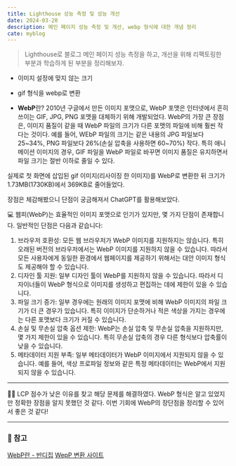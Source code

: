 ```yaml
---
title: Lighthouse 성능 측정 및 성능 개선
date: 2024-03-20
description: 메인 페이지 성능 측정 및 개선, webp 형식에 대한 개념 정리
cate: myblog
---
```


> Lighthouse로 블로그 메인 페이지 성능 측정을 하고, 개선을 위해 리팩토링한 부분과 학습하게 된 부분을 정리해보자.

- 이미지 설정에 맞지 않는 크기
- gif 형식을 webp로 변환

- **WebP**란? 2010년 구글에서 만든 이미지 포맷으로, WebP 포맷은 인터넷에서 흔히 쓰이는 GIF, JPG, PNG 포맷을 대체하기 위해 개발되었다.
  WebP의 가장 큰 장점은, 이미지 품질이 같을 때 WebP 파일의 크기가 다른 포맷의 파일에 비해 훨씬 작다는 것이다.
  예를 들어, WEbP 파일의 크기는 같은 내용의 JPG 파일보다 25~34%, PNG 파일보다 26%(손실 압축을 사용하면 60~70%) 작다.
  특히 애니메이션 이미지의 경우, GIF 파일을 WebP 파일로 바꾸면 이미지 품질은 유지하면서 파일 크기는 절반 이하로 줄일 수 있다.

실제로 첫 화면에 삽입된 gif 이미지(리사이징 한 이미지)를 WebP로 변환한 뒤 크기가 1.73MB(1730KB)에서 369KB로 줄어들었다.

장점은 체감해봤으니 단점이 궁금해져서 ChatGPT를 활용해보았다.

💻 웹피(WebP)는 효율적인 이미지 포맷으로 인기가 있지만, 몇 가지 단점이 존재합니다. 일반적인 단점은 다음과 같습니다:

1. 브라우저 호환성: 모든 웹 브라우저가 WebP 이미지를 지원하지는 않습니다. 특히 오래된 버전의 브라우저에서는 WebP 이미지를 지원하지 않을 수 있습니다.
   따라서 모든 사용자에게 동일한 환경에서 웹페이지를 제공하기 위해서는 대안 이미지 형식도 제공해야 할 수 있습니다.
2. 디자인 툴 지원: 일부 디자인 툴이 WebP를 지원하지 않을 수 있습니다.
   따라서 디자이너들이 WebP 형식으로 이미지를 생성하고 편집하는 데에 제한이 있을 수 있습니다.
3. 파일 크기 증가: 일부 경우에는 원래의 이미지 포맷에 비해 WebP 이미지의 파일 크기가 더 큰 경우가 있습니다.
   특히 이미지가 단순하거나 적은 색상을 가지는 경우에는 다른 포맷보다 크기가 커질 수 있습니다.
4. 손실 및 무손실 압축 옵션 제한: WebP는 손실 압축 및 무손실 압축을 지원하지만, 몇 가지 제한이 있을 수 있습니다.
   특히 무손실 압축의 경우 다른 형식보다 압축률이 낮을 수 있습니다.
5. 메타데이터 지원 부족: 일부 메타데이터가 WebP 이미지에서 지원되지 않을 수 있습니다.
   예를 들어, 색상 프로파일 정보와 같은 특정 메타데이터는 WebP에서 지원되지 않을 수 있습니다.

<hr />

👩‍💻 LCP 점수가 낮은 이유를 찾고 해당 문제를 해결하였다. WebP 형식은 알고 있었지만 정확한 장점을 알지 못했던 것 같다.
이번 기회에 WebP의 장단점을 정리할 수 있어서 좋은 것 같다!

<hr />

### 📌 참고

[WebP란 - 반디집](https://kr.bandisoft.com/honeycam/webp/what-is-webp/)
[WepP 변환 사이트](https://convertio.co/kr/jpg-webp/)
